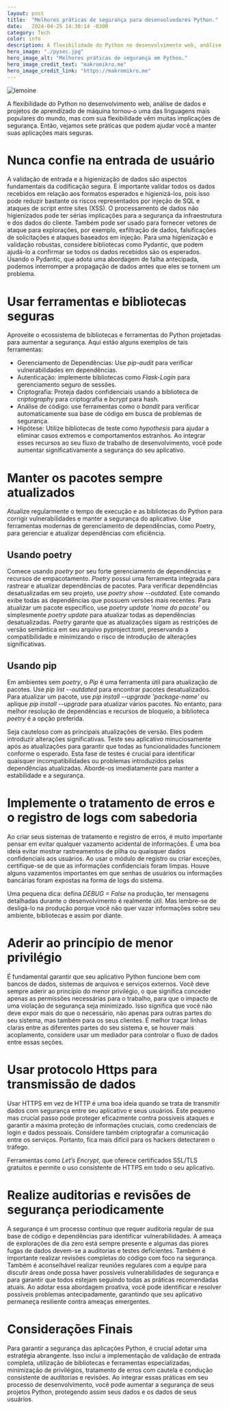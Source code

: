 ```yaml
---
layout: post
title:  "Melhores práticas de segurança para desenvolvedores Python."
date:   2024-04-25 14:30:14 -0300
category: Tech
color: info
description: A flexibilidade do Python no desenvolvimento web, análise de dados e projetos de aprendizado de máquina e suas implicações de segurança.
hero_image: "./pysec.jpg"
hero_image_alt: "Melhores práticas de segurança em Python."
hero_image_credit_text: "makromikro.me"
hero_image_credit_link: "https://makromikro.me"
---
```

![lemoine](./pysec.jpg)

A flexibilidade do Python no desenvolvimento web, análise de dados e projetos de aprendizado de máquina tornou-o uma das linguagens mais populares do mundo, mas com sua flexibilidade vêm muitas implicações de segurança. Então, vejamos sete práticas que podem ajudar você a manter suas aplicações mais seguras.

# Nunca confie na entrada de usuário
A validação de entrada e a higienização de dados são aspectos fundamentais da codificação segura. É importante validar todos os dados recebidos em relação aos formatos esperados e higienizá-los, pois isso pode reduzir bastante os riscos representados por injeção de SQL e ataques de script entre sites (XSS). O processamento de dados não higienizados pode ter sérias implicações para a segurança da infraestrutura e dos dados do cliente. Também pode ser usado para fornecer vetores de ataque para explorações, por exemplo, exfiltração de dados, falsificações de solicitações e ataques baseados em injeção. Para uma higienização e validação robustas, considere bibliotecas como Pydantic, que podem ajudá-lo a confirmar se todos os dados recebidos são os esperados. Usando o Pydantic, que adota uma abordagem de falha antecipada, podemos interromper a propagação de dados antes que eles se tornem um problema.

# Usar ferramentas e bibliotecas seguras
Aproveite o ecossistema de bibliotecas e ferramentas do Python projetadas para aumentar a segurança. Aqui estão alguns exemplos de tais ferramentas:
- Gerenciamento de Dependências: Use *pip-audit* para verificar vulnerabilidades em dependências.
- Autenticação: implemente bibliotecas como *Flask-Login* para gerenciamento seguro de sessões.
- Criptografia: Proteja dados confidenciais usando a biblioteca de *criptography* para criptografia e *bcrypt* para hash.
- Análise de código: use ferramentas como o *bandit* para verificar automaticamente sua base de código em busca de problemas de segurança.
- Hipótese: Utilize bibliotecas de teste como *hypothesis* para ajudar a eliminar casos extremos e comportamentos estranhos. Ao integrar esses recursos ao seu fluxo de trabalho de desenvolvimento, você pode aumentar significativamente a segurança do seu aplicativo.

# Manter os pacotes sempre atualizados
Atualize regularmente o tempo de execução e as bibliotecas do Python para corrigir vulnerabilidades e manter a segurança do aplicativo. Use ferramentas modernas de gerenciamento de dependências, como Poetry, para gerenciar e atualizar dependências com eficiência.
## Usando poetry
Comece usando *poetry* por seu forte gerenciamento de dependências e recursos de empacotamento. *Poetry* possui uma ferramenta integrada para rastrear e atualizar dependências de pacotes. Para verificar dependências desatualizadas em seu projeto, use *poetry show --outdated*. Este comando exibe todas as dependências que possuem versões mais recentes. Para atualizar um pacote específico, use *poetry update 'nome do pacote'* ou simplesmente *poetry update* para atualizar todas as dependências desatualizadas. *Poetry* garante que as atualizações sigam as restrições de versão semântica em seu arquivo pyproject.toml, preservando a compatibilidade e minimizando o risco de introdução de alterações significativas.
## Usando pip
Em ambientes sem *poetry*, o *Pip* é uma ferramenta útil para atualização de pacotes. Use *pip list --outdated* para encontrar pacotes desatualizados. Para atualizar um pacote, use *pip install --upgrade 'package-name'* ou aplique *pip install --upgrade* para atualizar vários pacotes. No entanto, para melhor resolução de dependências e recursos de bloqueio, a biblioteca *poetry* é a opção preferida.

Seja cauteloso com as principais atualizações de versão. Eles podem introduzir alterações significativas. Teste seu aplicativo minuciosamente após as atualizações para garantir que todas as funcionalidades funcionem conforme o esperado. Esta fase de testes é crucial para identificar quaisquer incompatibilidades ou problemas introduzidos pelas dependências atualizadas. Aborde-os imediatamente para manter a estabilidade e a segurança.

# Implemente o tratamento de erros e o registro de logs com sabedoria
Ao criar seus sistemas de tratamento e registro de erros, é muito importante pensar em evitar qualquer vazamento acidental de informações. É uma boa ideia evitar mostrar rastreamentos de pilha ou quaisquer dados confidenciais aos usuários. Ao usar o módulo de registro ou criar exceções, certifique-se de que as informações confidenciais foram limpas. Houve alguns vazamentos importantes em que senhas de usuários ou informações bancárias foram expostas na forma de logs do sistema.

Uma pequena dica: defina *DEBUG = False* na produção, ter mensagens detalhadas durante o desenvolvimento é realmente útil. Mas lembre-se de desligá-lo na produção porque você não quer vazar informações sobre seu ambiente, bibliotecas e assim por diante.

# Aderir ao princípio de menor privilégio
É fundamental garantir que seu aplicativo Python funcione bem com bancos de dados, sistemas de arquivos e serviços externos. Você deve sempre aderir ao princípio do menor privilégio, o que significa conceder apenas as permissões necessárias para o trabalho, para que o impacto de uma violação de segurança seja minimizado. Isso significa que você não deve expor mais do que o necessário, não apenas para outras partes do seu sistema, mas também para os seus clientes. É melhor traçar linhas claras entre as diferentes partes do seu sistema e, se houver mais acoplamento, considere usar um mediador para controlar o fluxo de dados entre essas seções.

# Usar protocolo Https para transmissão de dados
Usar HTTPS em vez de HTTP é uma boa ideia quando se trata de transmitir dados com segurança entre seu aplicativo e seus usuários. Este pequeno mas crucial passo pode proteger eficazmente contra possíveis ataques e garantir a máxima proteção de informações cruciais, como credenciais de login e dados pessoais. Considere também criptografar a comunicação entre os serviços. Portanto, fica mais difícil para os hackers detectarem o tráfego.

Ferramentas como *Let’s Encrypt*, que oferece certificados SSL/TLS gratuitos e permite o uso consistente de HTTPS em todo o seu aplicativo.
# Realize auditorias e revisões de segurança periodicamente
A segurança é um processo contínuo que requer auditoria regular de sua base de código e dependências para identificar vulnerabilidades. A ameaça de explorações de dia zero está sempre presente e algumas das piores fugas de dados devem-se a auditorias e testes deficientes. Também é importante realizar revisões completas do código com foco na segurança. Também é aconselhável realizar reuniões regulares com a equipe para discutir áreas onde possa haver possíveis vulnerabilidades de segurança e para garantir que todos estejam seguindo todas as práticas recomendadas atuais. Ao adotar essa abordagem proativa, você pode identificar e resolver possíveis problemas antecipadamente, garantindo que seu aplicativo permaneça resiliente contra ameaças emergentes.

# Considerações Finais
Para garantir a segurança das aplicações Python, é crucial adotar uma estratégia abrangente. Isso inclui a implementação de validação de entrada completa, utilização de bibliotecas e ferramentas especializadas, minimização de privilégios, tratamento de erros com cautela e condução consistente de auditorias e revisões. Ao integrar essas práticas em seu processo de desenvolvimento, você pode aumentar a segurança de seus projetos Python, protegendo assim seus dados e os dados de seus usuários.